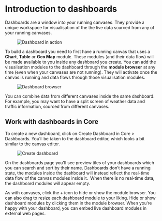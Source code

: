 


# Introduction to dashboards
Dashboards are a window into your running canvases. They provide a unique workspace for visualisation of the the live data sourced from any of your running <Link to={routes.canvases.index()}>canvases</Link>.

<figure>
    <picture>
      <img
        src={DashboardOutput}
        srcSet={`${DashboardOutput2x} 2x`}
        alt="Dashboard in action"
      />
    </picture>
</figure>

To build a dashboard you need to first have a running canvas that uses a **Chart**, **Table** or **Geo Map** module. These modules (and their data flow) will be made available to you inside any dashboard you create. You can add the visualisation modules to the dashboard through the **module browser** at any time (even when your canvases are not running). They will activate once the canvas is running and data flows through those visualisation modules.

<figure>
    <picture>
      <source srcSet={DashboardBrowserMobile} media="(max-width: 575px)" />
      <img
        src={DashboardBrowser}
        srcSet={`${DashboardBrowser2x} 2x`}
        alt="Dashboard browser"
      />
    </picture>
</figure>

You can combine data from different canvases inside the same dashboard. For example, you may want to have a split screen of weather data and traffic information, sourced from different canvases.

## Work with dashboards in Core
To create a new dashboard, click on <span className={docsStyles.streamrHighlight}>Create Dashboard</span> in Core > <Link to={routes.dashboards.index()}>Dashboards</Link>. You’ll be taken to the dashboard editor, which looks a bit similar to the canvas editor.

<figure>
    <picture>
      <img
        className={docsStyles.bordered}
        src={CreateDashboard}
        srcSet={`${CreateDashboard2x} 2x`}
        alt="Create dashboard"
      />
    </picture>
</figure>

On the <Link to={routes.dashboards.index()}>dashboards page</Link> you'll see preview tiles of your dashboards which you can search and sort by their name. Dashboards don't have a running state, the modules inside the dashboard will instead reflect the real-time data flow of the canvas modules inside it.  When there is no real-time data, the dashboard modules will appear empty.

As with canvases, click the + icon to hide or show the module browser. You can also drag to resize each dashboard module to your liking. Hide or show dashboard modules by clicking them in the module browser. When you're happy with your dashboard, you can embed live dashboard modules in external web pages.
